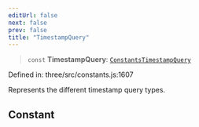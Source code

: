 ```yaml
---
editUrl: false
next: false
prev: false
title: "TimestampQuery"
---
```


> `const` **TimestampQuery**: [`ConstantsTimestampQuery`](../interfaces/Three.ConstantsTimestampQuery.html)

Defined in: three/src/constants.js:1607

Represents the different timestamp query types.

## Constant
